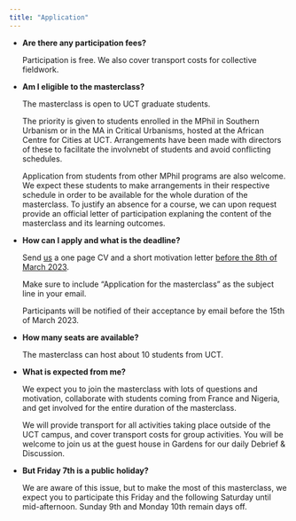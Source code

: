 ---
title: "Application"
---



-   **Are there any participation fees?**

    Participation is free. We also cover transport costs for collective fieldwork.

-   **Am I eligible to the masterclass?**

    The masterclass is open to UCT graduate students. 
    
    The priority is given to students enrolled in the MPhil in Southern Urbanism or in the MA in Critical Urbanisms, hosted at the African Centre for Cities at UCT. Arrangements have been made with directors of these to facilitate the involvnebt of students and avoid conflicting schedules.

    Application from students from other MPhil programs are also welcome. We expect these students to make arrangements in their respective schedule in order to be available for the whole duration of the masterclass. To justify an absence for a course, we can upon request provide an official letter of participation explaning the content of the masterclass and its learning outcomes.

-   **How can I apply and what is the deadline?**

    Send [us](mailto:%20julien.migozzi@ouce.ox.ac.uk,%20laura.nkula@uct.ac.za,%20pauline.guinard@ens.fr) a one page CV and a short motivation letter <ins>before the 8th of March 2023</ins>.
    
    Make sure to include "Application for the masterclass" as the subject line in your email.
    
    Participants will be notified of their acceptance by email before the 15th of March 2023. 

-   **How many seats are available?**

    The masterclass can host about 10 students from UCT.

-   **What is expected from me?**

    We expect you to join the masterclass with lots of questions and motivation, collaborate with students coming from France and Nigeria, and get involved for the entire duration of the masterclass. 

    We will provide transport for all activities taking place outside of the UCT campus, and cover transport costs for group activities. You will be welcome to join us at the guest house in Gardens for our daily Debrief & Discussion.

-   **But Friday 7th is a public holiday?**

    We are aware of this issue, but to make the most of this masterclass, we expect you to participate this Friday and the following Saturday until mid-afternoon. Sunday 9th and Monday 10th remain days off.
